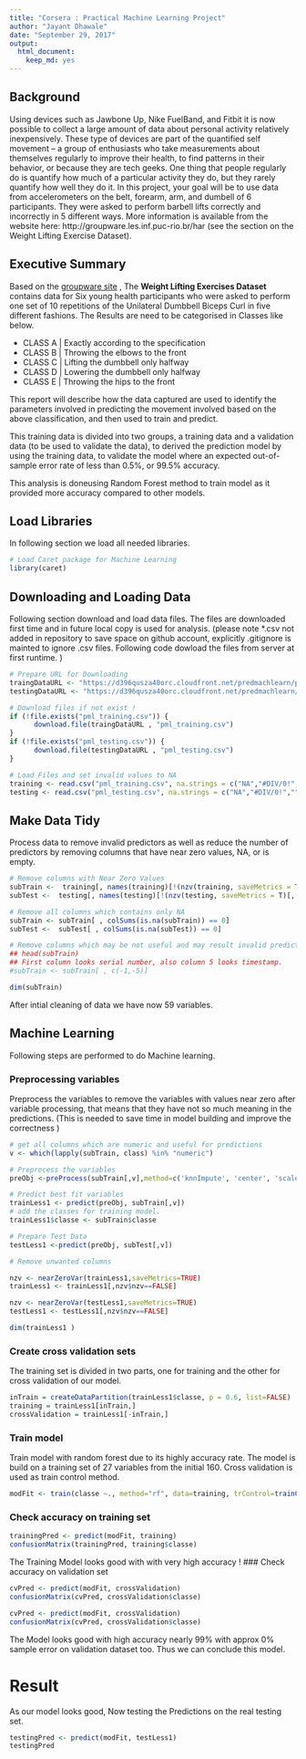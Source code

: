 ```yaml
---
title: "Corsera : Practical Machine Learning Project"
author: "Jayant Dhawale"
date: "September 29, 2017"
output: 
  html_document: 
    keep_md: yes
---
```


## Background

Using devices such as Jawbone Up, Nike FuelBand, and Fitbit it is now possible to collect a large amount of data about personal activity relatively inexpensively. These type of devices are part of the quantified self movement – a group of enthusiasts who take measurements about themselves regularly to improve their health, to find patterns in their behavior, or because they are tech geeks. One thing that people regularly do is quantify how much of a particular activity they do, but they rarely quantify how well they do it. In this project, your goal will be to use data from accelerometers on the belt, forearm, arm, and dumbell of 6 participants. They were asked to perform barbell lifts correctly and incorrectly in 5 different ways. More information is available from the website here: http://groupware.les.inf.puc-rio.br/har (see the section on the Weight Lifting Exercise Dataset).

## Executive Summary

Based on the [groupware site](http://groupware.les.inf.puc-rio.br/har) , The **Weight Lifting Exercises Dataset** contains data for Six young health participants who were asked to perform one set of 10 repetitions of the Unilateral Dumbbell Biceps Curl in five different fashions. The Results are need to be categorised in Classes like below.


* CLASS A     | Exactly according to the specification
* CLASS B     | Throwing the elbows to the front
* CLASS C     | Lifting the dumbbell only halfway
* CLASS D     | Lowering the dumbbell only halfway
* CLASS E     | Throwing the hips to the front 

This report will describe how the data captured are used to identify the parameters involved in predicting the movement involved based on the above classification, and then used to train and predict.

This training data is divided into two groups, a training data and a validation data (to be used to validate the data), to derived the prediction model by using the training data, to validate the model where an expected out-of-sample error rate of less than 0.5%, or 99.5% accuracy.

This analysis is doneusing Random Forest method to train model as it provided more accuracy compared to other models.

## Load Libraries

In following section we load all needed libraries.
```r
# Load Caret package for Machine Learning
library(caret)
```

## Downloading and Loading Data
Following section download and load data files. The files are downloaded first time and in future local copy is used for analysis. (please note *.csv not added in repository to save space on github account, explicitly  .gitignore is mainted to ignore .csv files. Following code dowload the files from server at first runtime. )

```r
# Prepare URL for Downloading
traingDataURL <- "https://d396qusza40orc.cloudfront.net/predmachlearn/pml-training.csv"
testingDataURL <- "https://d396qusza40orc.cloudfront.net/predmachlearn/pml-testing.csv"

# Download files if not exist !
if (!file.exists("pml_training.csv")) {
      download.file(traingDataURL , "pml_training.csv")
}
if (!file.exists("pml_testing.csv")) {
      download.file(testingDataURL , "pml_testing.csv")
}

# Load Files and set invalid values to NA 
training <- read.csv("pml_training.csv", na.strings = c("NA","#DIV/0!",""))
testing <- read.csv("pml_testing.csv", na.strings = c("NA","#DIV/0!",""))

```

## Make Data Tidy 
Process data to remove invalid predictors as well as reduce the number of predictors by removing columns that have near zero values, NA, or is empty.

```r
# Remove columns with Near Zero Values
subTrain <-  training[, names(training)[!(nzv(training, saveMetrics = T)[, 4])]]
subTest <-  testing[, names(testing)[!(nzv(testing, saveMetrics = T)[, 4])]]

# Remove all columns which contains only NA
subTrain <- subTrain[ , colSums(is.na(subTrain)) == 0]
subTest <-  subTest[ , colSums(is.na(subTest)) == 0]

# Remove columns which may be not useful and may result invalid prediction
## head(subTrain)
## First column looks serial number, also column 5 looks timestamp.
#subTrain <- subTrain[ , c(-1,-5)]

dim(subTrain)


```

After intial cleaning of data we have now 59 variables.

## Machine Learning
Following steps are performed to do Machine learning.

### Preprocessing variables
Preprocess the variables to remove the variables with values near zero after variable processing, that means that they have not so much meaning in the predictions. (This is needed to save time in model building and improve the correctness )

```r
# get all columns which are numeric and useful for predictions
v <- which(lapply(subTrain, class) %in% "numeric")

# Preprocess the variables
preObj <-preProcess(subTrain[,v],method=c('knnImpute', 'center', 'scale'))

# Predict best fit variables 
trainLess1 <- predict(preObj, subTrain[,v])
# add the classes for training model.
trainLess1$classe <- subTrain$classe

# Prepare Test Data
testLess1 <-predict(preObj, subTest[,v])

# Remove unwanted columns

nzv <- nearZeroVar(trainLess1,saveMetrics=TRUE)
trainLess1 <- trainLess1[,nzv$nzv==FALSE]

nzv <- nearZeroVar(testLess1,saveMetrics=TRUE)
testLess1 <- testLess1[,nzv$nzv==FALSE]

dim(trainLess1 )
```
### Create cross validation sets 
The training set is divided in two parts, one for training and the other for cross validation of our model.
```r
inTrain = createDataPartition(trainLess1$classe, p = 0.6, list=FALSE)
training = trainLess1[inTrain,]
crossValidation = trainLess1[-inTrain,]

```

### Train model
Train model with random forest due to its highly accuracy rate. The model is build on a training set of 27 variables from the initial 160. Cross validation is used as train control method.
```r

modFit <- train(classe ~., method="rf", data=training, trControl=trainControl(method='cv'), number=5, allowParallel=TRUE )

```

### Check accuracy on training set

```r
trainingPred <- predict(modFit, training)
confusionMatrix(trainingPred, training$classe)
```
The Training Model looks good with with very high accuracy ! 
### Check accuracy on validation set

```r
cvPred <- predict(modFit, crossValidation)
confusionMatrix(cvPred, crossValidation$classe)
```



```r
cvPred <- predict(modFit, crossValidation)
confusionMatrix(cvPred, crossValidation$classe)
```

The Model looks good with high accuracy nearly 99% with approx 0% sample error on validation dataset too.  Thus we can conclude this model.

# Result

As our model looks good, Now testing the Predictions on the real testing set.

```r
testingPred <- predict(modFit, testLess1)
testingPred

```
